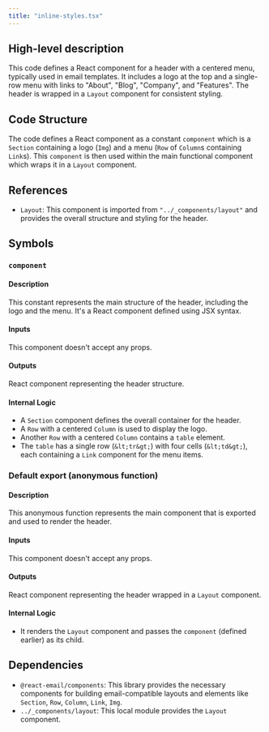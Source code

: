 ```yaml
---
title: "inline-styles.tsx"
---
```


## High-level description
This code defines a React component for a header with a centered menu, typically used in email templates. It includes a logo at the top and a single-row menu with links to "About", "Blog", "Company", and "Features". The header is wrapped in a `Layout` component for consistent styling.

## Code Structure
The code defines a React component as a constant `component` which is a `Section` containing a logo (`Img`) and a menu (`Row` of `Column`s containing `Link`s). This `component` is then used within the main functional component which wraps it in a `Layout` component.

## References
- `Layout`: This component is imported from `"../_components/layout"` and provides the overall structure and styling for the header.

## Symbols

### `component`
#### Description
This constant represents the main structure of the header, including the logo and the menu. It's a React component defined using JSX syntax.

#### Inputs
This component doesn't accept any props.

#### Outputs
React component representing the header structure.

#### Internal Logic
- A `Section` component defines the overall container for the header.
- A `Row` with a centered `Column` is used to display the logo.
- Another `Row` with a centered `Column` contains a `table` element.
- The `table` has a single row (`&lt;tr&gt;`) with four cells (`&lt;td&gt;`), each containing a `Link` component for the menu items.

### Default export (anonymous function)
#### Description
This anonymous function represents the main component that is exported and used to render the header.

#### Inputs
This component doesn't accept any props.

#### Outputs
React component representing the header wrapped in a `Layout` component.

#### Internal Logic
- It renders the `Layout` component and passes the `component` (defined earlier) as its child.

## Dependencies
- `@react-email/components`: This library provides the necessary components for building email-compatible layouts and elements like `Section`, `Row`, `Column`, `Link`, `Img`.
- `../_components/layout`: This local module provides the `Layout` component.

